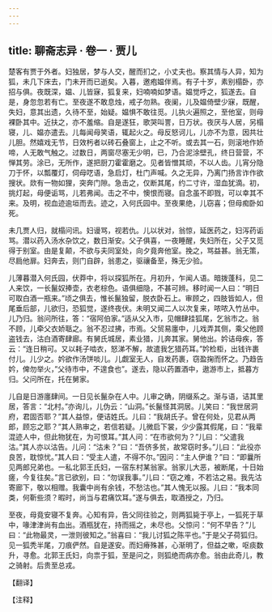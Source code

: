 ```yaml
---
---
---
```

title: 聊斋志异 · 卷一 · 贾儿
---

楚客有贾于外者。妇独居，梦与人交，醒而扪之，小丈夫也。察其情与人异，知为狐，未几下床去，门未开而已逝矣。入暮，邀疱媪伴焉。有子十岁，素别榻卧，亦招与俱。夜既深，媪、儿皆寐，狐复来，妇喃喃如梦语。媪觉呼之，狐遂去。自是，身忽忽若有亡。至夜遂不敢息烛，戒子勿熟。夜阑，儿及媪倚壁少寐，既醒，失妇，意其出遗，久待不至，始疑。媪惧不敢往觅。儿执火遍照之，至他室，则母裸卧其中。近扶之，亦不羞缩。自是遂狂，歌哭叫詈，日万状。夜厌与人居，另榻寝，儿、媪亦遣去。儿每闻母笑语，辄起火之。母反怒诃儿，儿亦不为意，因共壮儿胆。然嬉戏无节，日效杇者以砖石叠窗上，止之不听。或去其一石，则滚地作娇啼，人无敢气触之。过数日，两窗尽塞无少明，已，乃合泥涂壁孔，终日营营，不惮其劳。涂已，无所作，遂把厨刀霍霍磨之。见者皆憎其顽，不以人齿。儿宵分隐刀于怀，以瓢覆灯，伺母呓语，急启灯，杜门声喊。久之无异，乃离门扬言诈作欲搜状。欻有一物如狸，突奔门隙。急击之，仅断其尾，约二寸许，湿血犹滴。初，挑灯起，母便诟骂，儿若弗闻。击之不中，懊恨而寝。自念虽不即戮，可以幸其不来。及明，视血迹逾垣而去。迹之，入何氏园中。至夜果绝，儿窃喜；但母痴卧如死。

未几贾人归，就榻问讯。妇谩骂，视若仇。儿以状对，翁惊，延医药之，妇泻药诟骂。潜以药入汤水杂饮之，数日渐安。父子俱喜，一夜睡醒，失妇所在，父子又觅得于别室。由是复颠，不欲与夫同室处，向夕竟奔他室。挽之，骂益甚。翁无策，尽扃他扉。妇奔去，则门自辟，翁患之，驱禳备至，殊无少验。

儿薄暮潜入何氏园，伏莽中，将以探狐所在。月初升，乍闻人语。暗拨蓬科，见二人来饮，一长鬣奴捧壶，衣老棕色。语俱细隐，不甚可辨。移时闻一人曰：“明日可取白酒一瓶来。”顷之俱去，惟长鬣独留，脱衣卧石上。审顾之，四肢皆如人，但尾垂后部，儿欲归，恐狐觉，遂终夜伏。未明又闻二人以次复来，哝哝入竹丛中。儿乃归。翁问所往，答：“宿阿伯家。”适从父入市，见帽肆挂狐尾，乞翁市之。翁不顾，儿牵父衣娇聒之。翁不忍过拂，市焉。父贸易廛中，儿戏弄其侧，乘父他顾盗钱去，沽白酒寄肆廊。有舅氏城居，素业猎，儿奔其家。舅他出。妗诘母疾，答云：“连日稍可。又以耗子啮衣，怒涕不解，故遣我乞猎药耳。”妗检柜，出钱许裹付儿。儿少之。妗欲作汤饼啖儿。儿觑室无人，自发药裹，窃盈掬而怀之。乃趋告妗，俾勿举火，”父待市中，不遑食也”。遂去，隐以药置酒中，遨游市上，抵暮方归。父问所在，托在舅家。

儿自是日游廛肆间。一日见长鬣杂在人中。儿审之确，阴缀系之。渐与语，诘其里居，答言：“北村。”亦询儿，儿伪云：“山洞。”长鬣怪其洞居。儿笑曰：“我世居洞府，君固否耶？”其人益惊，便诘姓氏。儿曰：“我胡氏子。曾在何处，见君从两郎，顾忘之耶？”其人熟审之，若信若疑。儿微启下裳，少少露其假尾，曰：“我辈混迹人中，但此物犹在，为可恨耳。”其人问：“在市欲何为？”儿曰：“父遣我沽。”其人亦以沽告。儿问：“沽未？”曰：“吾侪多贫，故常窃时多。”儿曰：“此役亦良苦，耽惊忧。”其人曰：“受主人遣，不得不尔。”因问：“主人伊谁？”曰：“即曩所见两郎兄弟也。一私北郭王氏妇，一宿东村某翁家。翁家儿大恶，被断尾，十日始瘥，今复往矣。”言已欲别，曰：“勿误我事。”儿曰：“窃之难，不若沽之易。我先沽寄廊下，敬以相赠。我囊中尚有余钱，不愁沽也。”其人愧无以报。儿曰：“我本同类，何靳些须？暇时，尚当与君痛饮耳。”遂与俱去，取酒授之，乃归。

至夜，母竟安寝不复奔。心知有异，告父同往验之，则两狐毙于亭上，一狐死于草中，喙津津尚有血出。酒瓶犹在，持而摇之，未尽也。父惊问：“何不早告？”儿曰：“此物最灵，一泄则彼知之。”翁喜曰：“我儿讨狐之陈平也。”于是父子荷狐归。见一狐秃半尾，刀痕俨然。自是遂安。而妇瘠殊甚，心渐明了，但益之嗽，呕痰数升，寻愈。北郭王氏妇，向祟于狐，至是问之，则狐绝而病亦愈。翁由此奇儿，教之骑射。后贵至总戎。

【翻译】

【注释】

